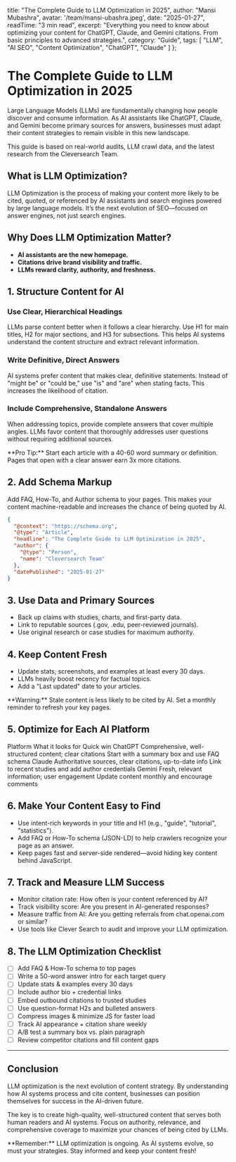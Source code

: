 
  title: "The Complete Guide to LLM Optimization in 2025",
  author: "Mansi Mubashra",
  avatar: '/team/mansi-ubashra.jpeg',
  date: "2025-01-27",
  readTime: "3 min read",
  excerpt: "Everything you need to know about optimizing your content for ChatGPT, Claude, and Gemini citations. From basic principles to advanced strategies.",
  category: "Guide",
  tags: [
    "LLM",
    "AI SEO",
    "Content Optimization",
    "ChatGPT",
    "Claude"
  ]
};

# The Complete Guide to LLM Optimization in 2025

Large Language Models (LLMs) are fundamentally changing how people discover and consume information. As AI assistants like ChatGPT, Claude, and Gemini become primary sources for answers, businesses must adapt their content strategies to remain visible in this new landscape.

<Callout type="info">
This guide is based on real-world audits, LLM crawl data, and the latest research from the Cleversearch Team.
</Callout>

## What is LLM Optimization?

LLM Optimization is the process of making your content more likely to be cited, quoted, or referenced by AI assistants and search engines powered by large language models. It’s the next evolution of SEO—focused on answer engines, not just search engines.

## Why Does LLM Optimization Matter?

- **AI assistants are the new homepage.**
- **Citations drive brand visibility and traffic.**
- **LLMs reward clarity, authority, and freshness.**

## 1. Structure Content for AI

### Use Clear, Hierarchical Headings

LLMs parse content better when it follows a clear hierarchy. Use H1 for main titles, H2 for major sections, and H3 for subsections. This helps AI systems understand the content structure and extract relevant information.

### Write Definitive, Direct Answers

AI systems prefer content that makes clear, definitive statements. Instead of "might be" or "could be," use "is" and "are" when stating facts. This increases the likelihood of citation.

### Include Comprehensive, Standalone Answers

When addressing topics, provide complete answers that cover multiple angles. LLMs favor content that thoroughly addresses user questions without requiring additional sources.

<Callout type="success">
**Pro Tip:** Start each article with a 40-60 word summary or definition. Pages that open with a clear answer earn 3x more citations.
</Callout>

## 2. Add Schema Markup

Add FAQ, How-To, and Author schema to your pages. This makes your content machine-readable and increases the chance of being quoted by AI.

```json
{
  "@context": "https://schema.org",
  "@type": "Article",
  "headline": "The Complete Guide to LLM Optimization in 2025",
  "author": {
    "@type": "Person",
    "name": "Cleversearch Team"
  },
  "datePublished": "2025-01-27"
}
```

## 3. Use Data and Primary Sources

- Back up claims with studies, charts, and first-party data.
- Link to reputable sources (.gov, .edu, peer-reviewed journals).
- Use original research or case studies for maximum authority.

## 4. Keep Content Fresh

- Update stats, screenshots, and examples at least every 30 days.
- LLMs heavily boost recency for factual topics.
- Add a "Last updated" date to your articles.

<Callout type="warning">
**Warning:** Stale content is less likely to be cited by AI. Set a monthly reminder to refresh your key pages.
</Callout>

## 5. Optimize for Each AI Platform

<BlogTable>
  <BlogThead>
    <BlogTr>
      <BlogTh>Platform</BlogTh>
      <BlogTh>What it looks for</BlogTh>
      <BlogTh>Quick win</BlogTh>
    </BlogTr>
  </BlogThead>
  <BlogTbody>
    <BlogTr>
      <BlogTd>ChatGPT</BlogTd>
      <BlogTd>Comprehensive, well-structured content; clear citations</BlogTd>
      <BlogTd>Start with a summary box and use FAQ schema</BlogTd>
    </BlogTr>
    <BlogTr>
      <BlogTd>Claude</BlogTd>
      <BlogTd>Authoritative sources, clear citations, up-to-date info</BlogTd>
      <BlogTd>Link to recent studies and add author credentials</BlogTd>
    </BlogTr>
    <BlogTr>
      <BlogTd>Gemini</BlogTd>
      <BlogTd>Fresh, relevant information; user engagement</BlogTd>
      <BlogTd>Update content monthly and encourage comments</BlogTd>
    </BlogTr>
  </BlogTbody>
</BlogTable>

## 6. Make Your Content Easy to Find

- Use intent-rich keywords in your title and H1 (e.g., "guide", "tutorial", "statistics").
- Add FAQ or How-To schema (JSON-LD) to help crawlers recognize your page as an answer.
- Keep pages fast and server-side rendered—avoid hiding key content behind JavaScript.

## 7. Track and Measure LLM Success

- Monitor citation rate: How often is your content referenced by AI?
- Track visibility score: Are you present in AI-generated responses?
- Measure traffic from AI: Are you getting referrals from chat.openai.com or similar?
- Use tools like Clever Search to audit and improve your LLM optimization.

## 8. The LLM Optimization Checklist

- [ ] Add FAQ & How-To schema to top pages
- [ ] Write a 50-word answer intro for each target query
- [ ] Update stats & examples every 30 days
- [ ] Include author bio + credential links
- [ ] Embed outbound citations to trusted studies
- [ ] Use question-format H2s and bulleted answers
- [ ] Compress images & minimize JS for faster load
- [ ] Track AI appearance + citation share weekly
- [ ] A/B test a summary box vs. plain paragraph
- [ ] Review competitor citations and fill content gaps

---

## Conclusion

LLM optimization is the next evolution of content strategy. By understanding how AI systems process and cite content, businesses can position themselves for success in the AI-driven future.

The key is to create high-quality, well-structured content that serves both human readers and AI systems. Focus on authority, relevance, and comprehensive coverage to maximize your chances of being cited by LLMs.

<Callout type="info">
**Remember:** LLM optimization is ongoing. As AI systems evolve, so must your strategies. Stay informed and keep your content fresh!
</Callout> 